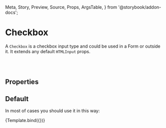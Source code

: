 <!---Badge.stories.mdx --->

  Meta,
  Story,
  Preview,
  Source,
  Props,
  ArgsTable,
} from '@storybook/addon-docs';


<Meta title="Components/Elements/Checkbox" component={Checkbox} />


# Checkbox

<Source language="jsx" code="import { Checkbox } from 'bycoders-ui-react'" />

A `Checkbox` is a checkbox input type and could be used in a Form or outside it. It extends
any default `HTMLInput` props.

<br></br>

## Properties

<ArgsTable of={Checkbox} />

## Default

In most of cases you should use it in this way:

<Preview>
  <Story
    name="Default"
    args={{
      label: 'Some Label',
      name: 'checkbox-name',
      caption: 'Some Caption',
    }}
  >
    {Template.bind({})}
  </Story>
</Preview>

<ArgsTable story="Default" />
